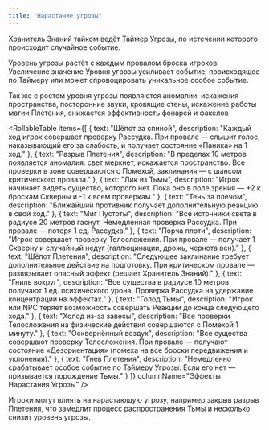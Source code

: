 ```yaml
---
title: "Нарастание угрозы"
---
```



Хранитель Знаний тайком ведёт Таймер Угрозы, по истечении которого происходит случайное событие.

Уровень угрозы растёт с каждым провалом броска игроков. Увеличение значение Уровня угрозы усиливает событие, происходящее по Таймеру или может спровоцировать уникальное особое событие.

Так же с ростом уровня угрозы появляются аномалии: искажения пространства, посторонние звуки, кровящие стены, искажение работы магии Плетения, снижается эффективность фонарей и факелов

<RollableTable 
  items={[
    { text: "Шёпот за спиной", description: "Каждый ход игрок совершает проверку Рассудка. При провале — слышит голос, наказывающий его за слабость, и получает состояние «Паника» на 1 ход." },
    { text: "Разрыв Плетения", description: "В пределах 10 метров появляется аномалия: свет меркнет, искажается пространство. Все проверки в зоне совершаются с Помехой, заклинания — с шансом критического провала." },
    { text: "Лик из Тьмы", description: "Игрок начинает видеть существо, которого нет. Пока оно в поле зрения — +2 к броскам Скверны и -1 к всем проверкам." },
    { text: "Тень за плечом", description: "Ближайший противник получает дополнительную реакцию в свой ход." },
    { text: "Миг Пустоты", description: "Все источники света в радиусе 20 метров гаснут. Немедленная проверка Рассудка. При провале — потеря 1 ед. Рассудка." },
    { text: "Порча плоти", description: "Игрок совершает проверку Телосложения. При провале — получает 1 Скверну и случайный недуг (галлюцинации, дрожь, чернота вен)." },
    { text: "Шёпот Плетения", description: "Следующее заклинание требует дополнительное действие на подготовку. При критическом провале — развязывает опасный эффект (решает Хранитель Знаний)." },
    { text: "Гниль вокруг", description: "Все существа в радиусе 10 метров получают 1 ед. психического урона. Проверка Рассудка на удержание концентрации на эффектах." },
    { text: "Голод Тьмы", description: "Игрок или NPC теряет возможность совершать Реакции до конца следующего хода." },
    { text: "Холод из-за завесы", description: "Все проверки Телосложения на физические действия совершаются с Помехой 1 минуту." },
    { text: "Осквернённый воздух", description: "Все существа совершают проверку Телосложения. При провале — получают состояние «Дезориентация» (помеха на все броски передвижения и уклонения)." },
    { text: "Гнев Плетения", description: "Немедленно срабатывает особое событие по Таймеру Угрозы. Если его нет — призывается порождение Тьмы." }
  ]} 
  columnName="Эффекты Нарастания Угрозы"
/>


Игроки могут влиять на нарастающую угрозу, например закрыв разрыв Плетения, что замедлит процесс распространения Тьмы и несколько снизит уровень угрозы.